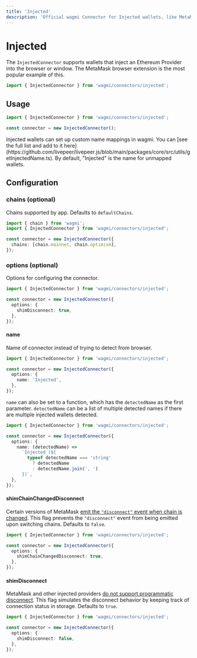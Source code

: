 ```yaml
---
title: 'Injected'
description: 'Official wagmi Connector for Injected wallets, like MetaMask.'
---
```



# Injected

The `InjectedConnector` supports wallets that inject an Ethereum Provider into the browser or window. The MetaMask browser extension is the most popular example of this.

```ts
import { InjectedConnector } from 'wagmi/connectors/injected';
```

## Usage

```ts
import { InjectedConnector } from 'wagmi/connectors/injected';

const connector = new InjectedConnector();
```

<Callout emoji="💼">
  Injected wallets can set up custom name mappings in wagmi. You can [see the
  full list and add to it
  here](https://github.com/livepeer/livepeer.js/blob/main/packages/core/src/utils/getInjectedName.ts).
  By default, "Injected" is the name for unmapped wallets.
</Callout>

## Configuration

### chains (optional)

Chains supported by app. Defaults to `defaultChains`.

```ts {5}
import { chain } from 'wagmi';
import { InjectedConnector } from 'wagmi/connectors/injected';

const connector = new InjectedConnector({
  chains: [chain.mainnet, chain.optimism],
});
```

### options (optional)

Options for configuring the connector.

```ts {4-6}
import { InjectedConnector } from 'wagmi/connectors/injected';

const connector = new InjectedConnector({
  options: {
    shimDisconnect: true,
  },
});
```

#### name

Name of connector instead of trying to detect from browser.

```ts {5}
import { InjectedConnector } from 'wagmi/connectors/injected';

const connector = new InjectedConnector({
  options: {
    name: 'Injected',
  },
});
```

`name` can also be set to a function, which has the `detectedName` as the first parameter. `detectedName` can be a list of multiple detected names if there are multiple injected wallets detected.

```ts {5-10}
import { InjectedConnector } from 'wagmi/connectors/injected';

const connector = new InjectedConnector({
  options: {
    name: (detectedName) =>
      `Injected (${
        typeof detectedName === 'string'
          ? detectedName
          : detectedName.join(', ')
      })`,
  },
});
```

#### shimChainChangedDisconnect

Certain versions of MetaMask [emit the `"disconnect"` event when chain is changed](https://github.com/MetaMask/metamask-extension/issues/13375#issuecomment-1027663334). This flag prevents the `"disconnect"` event from being emitted upon switching chains. Defaults to `false`.

```ts {5}
import { InjectedConnector } from 'wagmi/connectors/injected';

const connector = new InjectedConnector({
  options: {
    shimChainChangedDisconnect: true,
  },
});
```

#### shimDisconnect

MetaMask and other injected providers [do not support programmatic disconnect](https://github.com/MetaMask/metamask-extension/issues/10353). This flag simulates the disconnect behavior by keeping track of connection status in storage. Defaults to `true`.

```ts {5}
import { InjectedConnector } from 'wagmi/connectors/injected';

const connector = new InjectedConnector({
  options: {
    shimDisconnect: false,
  },
});
```
